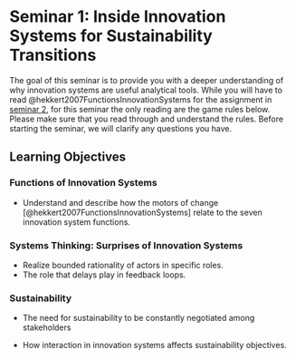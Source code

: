 # Seminar 1: Inside Innovation Systems for Sustainability Transitions {.unnumbered}

The goal of this seminar is to provide you with a deeper understanding of why innovation systems are useful analytical tools.
While you will have to read @hekkert2007FunctionsInnovationSystems for the assignment in [seminar 2](seminar-2.qmd), for this seminar the only reading are the game rules below.
Please make sure that you read through and understand the rules.
Before starting the seminar, we will clarify any questions you have.

## Learning Objectives 

### Functions of Innovation Systems 

- Understand and describe how the motors of change [@hekkert2007FunctionsInnovationSystems] relate to the seven innovation system functions.

### Systems Thinking: Surprises of Innovation Systems 

- Realize bounded rationality of actors in specific roles.
- The role that delays play in feedback loops.


### Sustainability 

- The need for sustainability to be constantly negotiated among stakeholders

- How interaction in innovation systems affects sustainability objectives.